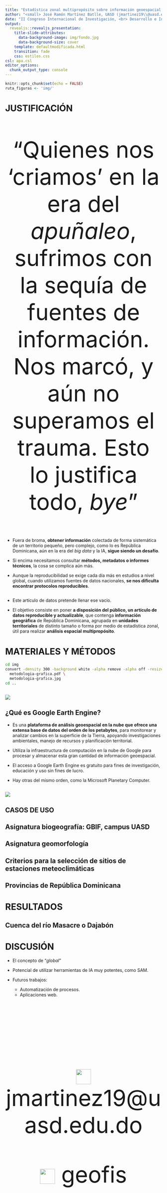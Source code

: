 ```yaml
---
title: "Estadística zonal multipropósito sobre información geoespacial de República Dominicana, usando Google Earth Engine, Python y R. Aplicación a la cuenca del río Dajabón o Masacre"
author: "<small> José Ramón Martínez Batlle, UASD (jmartinez19\\@uasd.edu.do)</small>"
date: "II Congreso Internacional de Investigación, <br> Desarrollo e Innovación (I+D+I) <br> XXII Jornada de Investigación Científica <br> <small> Universidad Autónoma de Santo Domingo (UASD) <br> 14 al 16 de noviembre, 2023. Santo Domingo, República Dominicana </small> <br> <span style='font-size: 18px;'>https://geofis.github.io/estadistica-zonal-multiproposito-rd/presentaciones/II-Congreso-IDI-XXII-JIC-nov23.html</span>"
output:
  revealjs::revealjs_presentation:
    title-slide-attributes:
      data-background-image: img/fondo.jpg
      data-background-size: cover
    template: defaultmodificada.html
    transition: fade
    css: estilos.css
csl: apa.csl
editor_options:
  chunk_output_type: console
---
```


```r
knitr::opts_chunk$set(echo = FALSE)
ruta_figuras <- 'img/'
```

# JUSTIFICACIÓN

## 
<section style="font-size: 72px; text-align: center;">

"Quienes nos 'criamos' en la era del *apuñaleo*, sufrimos con la sequía de fuentes de información. Nos marcó, y aún no superamos el trauma. Esto lo justifica todo, *bye*"

</section>

##

- Fuera de broma, **obtener información** colectada de forma sistemática de un territorio pequeño, pero complejo, como lo es República Dominicana, aún en la era del *big data* y la IA, **sigue siendo un desafío**.

- Si encima necesitamos consultar **métodos, metadatos o informes técnicos**, la cosa se complica aún más.

- Aunque la reproducibilidad se exige cada día más en estudios a nivel global, cuando utilizamos fuentes de datos nacionales, **se nos dificulta encontrar protocolos reproducibles**.

##

- Este artículo de datos pretende llenar ese vacío.

- El objetivo consiste en poner **a disposición del público, un artículo de datos reproducible y actualizable**, que contenga **información geográfica** de República Dominicana, agrupada en **unidades territoriales** de distinto tamaño o forma por medio de estadística zonal, útil para realizar **análisis espacial multipropósito**.

# MATERIALES Y MÉTODOS

```bash
cd img
convert -density 300 -background white -alpha remove -alpha off -resize 1920x \
  metodologia-grafica.pdf \
  metodologia-grafica.jpg
cd ..
```

## ![](img/metodologia-grafica.jpg)

## ¿Qué es Google Earth Engine?

- Es una **plataforma de análisis geoespacial en la nube que ofrece una extensa base de datos del orden de los petabytes**, para monitorear y analizar cambios en la superficie de la Tierra, apoyando investigaciones ambientales, manejo de recursos y planificación territorial.

- Utiliza la infraestructura de computación en la nube de Google para procesar y almacenar esta gran cantidad de información geoespacial.

- El acceso a Google Earth Engine es gratuito para fines de investigación, educación y uso sin fines de lucro.

- Hay otras del mismo orden, como la Microsoft Planetary Computer.

## ![](img/repo-zonal-statistics.png)


## CASOS DE USO


## Asignatura biogeografía: GBIF, campus UASD


## Asignatura geomorfología


## Criterios para la selección de sitios de estaciones meteoclimáticas


## Provincias de República Dominicana


# RESULTADOS

## Cuenca del río Masacre o Dajabón



# DISCUSIÓN

- El concepto de "*global*"

- Potencial de utilizar herramientas de IA muy potentes, como SAM.

- Futuros trabajos:

    - Automatización de procesos.
    - Aplicaciones web.

# 

<section style="font-size: 72px; text-align: center;">

<br>

<img src="img/email-icon.png" style="display: inline-block; vertical-align: middle;" width="48"/> jmartinez19\@uasd.edu.do

<img src="img/gh-icon.png" style="display: inline-block; vertical-align: middle;" width="48"/> geofis

</section>

